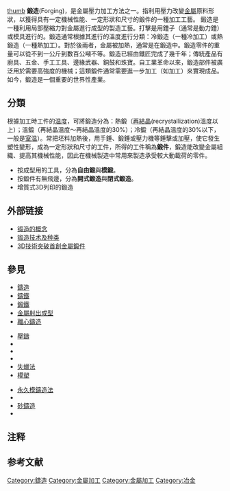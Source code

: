 {{expand|time=2009-12-07T11:43:58+00:00}}
[[file:Schweizer_Armee_Hufschmiede.jpg|thumb]]
'''鍛造'''(Forging)，是金屬壓力加工方法之一。指利用壓力改變[[金屬|金屬]]原料形狀，以獲得具有一定機械性能、一定形狀和尺寸的鍛件的一種加工工藝。 鍛造是一種利用局部壓縮力對金屬進行成型的製造工藝。打擊是用錘子（通常是動力錘）或模具進行的。鍛造通常根據其進行的溫度進行分類：冷鍛造（一種冷加工）或熱鍛造（一種熱加工）。對於後兩者，金屬被加熱，通常是在鍛造中。鍛造零件的重量可以從不到一公斤到數百公噸不等。鍛造已經由鐵匠完成了幾千年；傳統產品有廚具、五金、手工工具、邊緣武器、銅鼓和珠寶。自工業革命以來，鍛造部件被廣泛用於需要高強度的機械；這類鍛件通常需要進一步加工（如加工）來實現成品。如今，鍛造是一個重要的世界性產業。

==分類==
根據加工時工件的[[温度|温度]]，可將鍛造分為：熱鍛（[[再結晶|再結晶]](recrystallization)溫度以上）；溫鍛（再結晶溫度～再結晶溫度的30%{{notetag | 1 = 需以[[熱力學溫標|熱力學溫標]]計算，即[[開爾文溫標|開爾文溫標]]。下同。}}）；冷鍛（再結晶溫度的30%以下，一般是[[室温|室温]]）。常把坯料加熱後，用手錘、鍛錘或壓力機等錘擊或加壓，使它發生塑性變形，成為一定形狀和尺寸的工件，所得的工件稱為'''鍛件'''，鍛造能改變金屬組織、提高其機械性能，因此在機械製造中常用來製造承受較大動載荷的零件。

*按成型用的工具，分為'''自由鍛'''與'''模鍛'''。
*按鍛件有無飛邊，分為'''開式鍛造'''與'''閉式鍛造'''。
*增質式3D列印的鍛造

==外部链接==
*[https://web.archive.org/web/20100618034026/http://www.cnzjnet.com/detail-4552694.html 锻造的概念]
*[https://web.archive.org/web/20150621124834/http://mt.nstl.gov.cn/commchannel/content.asp?contentid=123309 锻造技术及种类]
*[http://www.chinatimes.com/newspapers/20160805000800-260309 3D技術突破首創金屬鍛件] {{Wayback|url=http://www.chinatimes.com/newspapers/20160805000800-260309 |date=20190616131354 }}

==參見==
{{commonscat|Casting}}
{{Portal|技術}}
*[[鑄造|鑄造]]
*[[鑄鐵|鑄鐵]]
*[[鍛鐵|鍛鐵]]
*[[金屬射出成型|金屬射出成型]]
*[[離心鑄造|離心鑄造]]
<!--*{{link-en||Core plug|Core plug}}-->
*[[壓鑄|壓鑄]]
*{{link-en|玻璃鑄造|Glass casting}}
*{{link-en|精密鑄造|Investment casting}}
*{{link-en|消失模鑄造|Lost-foam casting}}
*[[失蠟法|失蠟法]]
*[[模塑|模塑]]
<!--*[[菌絲體|菌絲體]]: Casting with mycelium-->
*[[永久模鑄造法|永久模鑄造法]]
*{{link-en|快速鑄造|Rapid casting}}
*[[砂鑄造|砂鑄造]]
*{{link-en|粉漿澆鑄|Slipcasting}}

{{Metal working nav box}}
{{Authority control}}
[[Category:鑄造|Category:鑄造]]
[[Category:金屬加工|Category:金屬加工]]

== 注释 ==
{{NoteFoot}}

== 参考文献 ==
<references/>

{{金屬加工|formopen}}

{{青銅器工藝}}
{{Authority control}}
[[Category:金屬加工|Category:金屬加工]]
[[Category:冶金|Category:冶金]]
